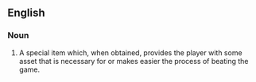 ==English==

===Noun===
{{wikipedia}}
{{en-noun|head=[[power]]-[[up]]}}

# {{video games}} A special item which, when obtained, provides the player with some asset that is necessary for or makes easier the process of beating the game.